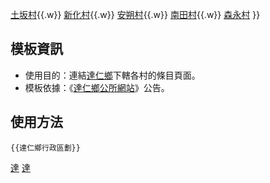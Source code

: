 {{Navbox
|name = 臺東縣達仁鄉行政區劃
|title = [[臺東縣]][[達仁鄉]]行政區劃
|image = [[File:Daren Township.PNG|30px]]
|style = width:400px
|above =
|list1 = [[台坂村]]{{.w}} [[土坂村]]{{.w}} [[新化村]]{{.w}} [[安朔村]]{{.w}} [[南田村]]{{.w}} [[森永村]]
}}
<noinclude>
== 模板資訊 ==
*使用目的：連結[[達仁鄉]]下轄各村的條目頁面。
*模板依據：《[http://www.ttdaren.gov.tw/ 達仁鄉公所網站]》公告。

== 使用方法 ==
<pre>{{達仁鄉行政區劃}}</pre>

[[Category:臺東縣的村和里|達]]
[[Category:達仁鄉|達]]
[[Category:台灣行政區劃模板|{{PAGENAME}}]]
</noinclude>